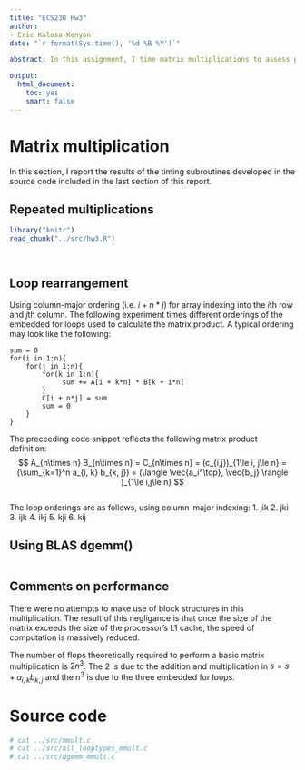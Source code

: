 ```yaml
---
title: "ECS230 Hw3"
author:
- Eric Kalosa-Kenyon
date: "`r format(Sys.time(), '%d %B %Y')`"

abstract: In this assignment, I time matrix multiplications to assess processor performance in basic linear algebra operations.

output:
  html_document:
    toc: yes
    smart: false
---
```


# Matrix multiplication
In this section, I report the results of the timing subroutines developed in the
source code included in the last section of this report.

## Repeated multiplications
```r
library("knitr")
read_chunk("../src/hw3.R")
```

```r
```

```r
```

## Loop rearrangement
Using column-major ordering (i.e. $i + n*j$) for array indexing into the $i$th
row and $j$th column. The following experiment times different orderings of the
embedded for loops used to calculate the matrix product. A typical ordering
may look like the following:

```
sum = 0
for(i in 1:n){
    for(j in 1:n){
        for(k in 1:n){
             sum += A[i + k*n] * B[k + i*n]
        }
        C[i + n*j] = sum
        sum = 0
    }
}
```

The preceeding code snippet reflects the following matrix product definition:
$$
A_{n\times n} B_{n\times n} = C_{n\times n} = (c_{i,j})_{1\le i, j\le n} =
(\sum_{k=1}^n a_{i, k} b_{k, j}) =
(\langle \vec{a_i^\top}, \vec{b_j} \rangle )_{1\le i,j\le n}
$$

```r
```

The loop orderings are as follows, using column-major indexing:
1. jik
2. jki
3. ijk
4. ikj
5. kji
6. kij

## Using BLAS dgemm()
```r
```

## Comments on performance
There were no attempts to make use of block structures in this multiplication.
The result of this negligance is that once the size of the matrix exceeds the
size of the processor's L1 cache, the speed of computation is massively reduced.

The number of flops theoretically required to perform a basic matrix
multiplication is $2n^3$. The $2$ is due to the addition and multiplication in
$s = s + a_{i,k}b_{k,j}$ and the $n^3$ is due to the three embedded for loops.

# Source code
```r
# cat ../src/mmult.c
# cat ../src/all_looptypes_mmult.c
# cat ../src/dgemm_mmult.c
```
